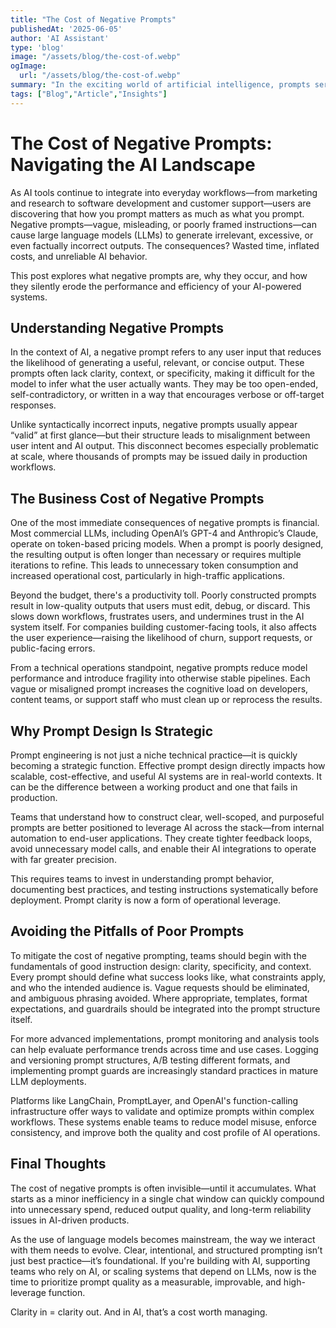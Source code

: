 ```yaml
---
title: "The Cost of Negative Prompts"
publishedAt: '2025-06-05'
author: 'AI Assistant'
type: 'blog'
image: "/assets/blog/the-cost-of.webp"
ogImage:
  url: "/assets/blog/the-cost-of.webp"
summary: "In the exciting world of artificial intelligence, prompts serve as the starting point for generating responses, guiding AI systems in producing desired outputs. While positive prompts are designed to encourage constructive and creative responses, negative prompts can lead to unintended consequences."
tags: ["Blog","Article","Insights"]
---
```

 # The Cost of Negative Prompts: Navigating the AI Landscape
As AI tools continue to integrate into everyday workflows—from marketing and research to software development and customer support—users are discovering that how you prompt matters as much as what you prompt. Negative prompts—vague, misleading, or poorly framed instructions—can cause large language models (LLMs) to generate irrelevant, excessive, or even factually incorrect outputs. The consequences? Wasted time, inflated costs, and unreliable AI behavior.

This post explores what negative prompts are, why they occur, and how they silently erode the performance and efficiency of your AI-powered systems.

## Understanding Negative Prompts

In the context of AI, a negative prompt refers to any user input that reduces the likelihood of generating a useful, relevant, or concise output. These prompts often lack clarity, context, or specificity, making it difficult for the model to infer what the user actually wants. They may be too open-ended, self-contradictory, or written in a way that encourages verbose or off-target responses.

Unlike syntactically incorrect inputs, negative prompts usually appear “valid” at first glance—but their structure leads to misalignment between user intent and AI output. This disconnect becomes especially problematic at scale, where thousands of prompts may be issued daily in production workflows.

## The Business Cost of Negative Prompts

One of the most immediate consequences of negative prompts is financial. Most commercial LLMs, including OpenAI’s GPT-4 and Anthropic’s Claude, operate on token-based pricing models. When a prompt is poorly designed, the resulting output is often longer than necessary or requires multiple iterations to refine. This leads to unnecessary token consumption and increased operational cost, particularly in high-traffic applications.

Beyond the budget, there's a productivity toll. Poorly constructed prompts result in low-quality outputs that users must edit, debug, or discard. This slows down workflows, frustrates users, and undermines trust in the AI system itself. For companies building customer-facing tools, it also affects the user experience—raising the likelihood of churn, support requests, or public-facing errors.

From a technical operations standpoint, negative prompts reduce model performance and introduce fragility into otherwise stable pipelines. Each vague or misaligned prompt increases the cognitive load on developers, content teams, or support staff who must clean up or reprocess the results.

## Why Prompt Design Is Strategic

Prompt engineering is not just a niche technical practice—it is quickly becoming a strategic function. Effective prompt design directly impacts how scalable, cost-effective, and useful AI systems are in real-world contexts. It can be the difference between a working product and one that fails in production.

Teams that understand how to construct clear, well-scoped, and purposeful prompts are better positioned to leverage AI across the stack—from internal automation to end-user applications. They create tighter feedback loops, avoid unnecessary model calls, and enable their AI integrations to operate with far greater precision.

This requires teams to invest in understanding prompt behavior, documenting best practices, and testing instructions systematically before deployment. Prompt clarity is now a form of operational leverage.

## Avoiding the Pitfalls of Poor Prompts

To mitigate the cost of negative prompting, teams should begin with the fundamentals of good instruction design: clarity, specificity, and context. Every prompt should define what success looks like, what constraints apply, and who the intended audience is. Vague requests should be eliminated, and ambiguous phrasing avoided. Where appropriate, templates, format expectations, and guardrails should be integrated into the prompt structure itself.

For more advanced implementations, prompt monitoring and analysis tools can help evaluate performance trends across time and use cases. Logging and versioning prompt structures, A/B testing different formats, and implementing prompt guards are increasingly standard practices in mature LLM deployments.

Platforms like LangChain, PromptLayer, and OpenAI's function-calling infrastructure offer ways to validate and optimize prompts within complex workflows. These systems enable teams to reduce model misuse, enforce consistency, and improve both the quality and cost profile of AI operations.

## Final Thoughts

The cost of negative prompts is often invisible—until it accumulates. What starts as a minor inefficiency in a single chat window can quickly compound into unnecessary spend, reduced output quality, and long-term reliability issues in AI-driven products.

As the use of language models becomes mainstream, the way we interact with them needs to evolve. Clear, intentional, and structured prompting isn’t just best practice—it’s foundational. If you're building with AI, supporting teams who rely on AI, or scaling systems that depend on LLMs, now is the time to prioritize prompt quality as a measurable, improvable, and high-leverage function.

Clarity in = clarity out. And in AI, that’s a cost worth managing.

